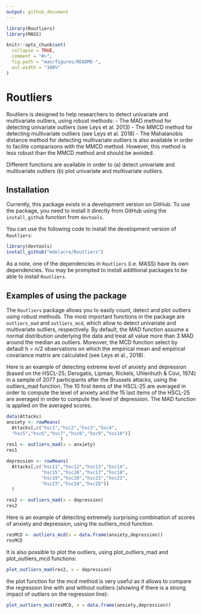 ```yaml
---
output: github_document
---
```


```r
library(Routliers)
library(MASS)
```

```r
knitr::opts_chunk$set(
  collapse = TRUE,
  comment = "#>",
  fig.path = "man/figures/README-",
  out.width = "100%"
)
```

# Routliers 

Routliers is designed to help researchers to detect univariate and multivariate outliers, using robust methods:
- The MAD method for detecting univariate outliers (see Leys et al. 2013)
- The MMCD method for detecting multivariate outliers (see Leys et al. 2018)
- The Mahalanobis distance method for detecting multivariate outliers is also available in order to facilite comparisons with the MMCD method. However, this method is less robust than the MMCD method and should be avoided.

Different functions are available in order to (a) detect univariate and multivariate outliers (b) plot univariate and multivariate outliers.

## Installation

Currently, this package exists in a development version on GitHub. To use the package, you need to install it directly from GitHub using the `install_github` function from `devtools`. 

You can use the following code to install the development version of `Routliers`: 

```r
library(devtools)
install_github("mdelacre/Routliers")
```

As a note, one of the dependencies in `Routliers` (i.e. MASS) have its own dependencies. You may be prompted to install additional packages to be able to install `Routliers`.

## Examples of using the package

The `Routliers` package allows you to easily count, detect and plot outliers using robust methods.  The most important functions in the package are `outliers_mad` and `outliers_mcd`, which allow to detect univariate and multivariate outliers, respectively. By default, the MAD function assume a normal distribution underlying the data and treat all value more than 3 MAD around the median as outliers. Moreover, the MCD function select by default h = n/2 observations on which the empirical mean and empirical covariance matrix are calculated (see Leys et al., 2018).

Here is an example of detecting extreme level of anxiety and depression (based on the HSCL-25; Derogatis, Lipman, Rickels, Uhlenhuth & Covi, 1974) in a sample of 2077 participants after the Brussels attacks, using the outliers_mad function. The 10 first items of the HSCL-25 are averaged in order to compute the level of anxiety and the 15 last items of the HSCL-25 are averaged in order to compute the level of depression. The MAD function is applied on the averaged scores.

```r
data(Attacks)
anxiety <- rowMeans(
  Attacks[,c("hsc1","hsc2","hsc3","hsc4",
  "hsc5","hsc6","hsc7","hsc8","hsc9","hsc10")]
                    )
res1 <- outliers_mad(x = anxiety)
res1
```

```r
depression <- rowMeans(
  Attacks[,c("hsc11","hsc12","hsc13","hsc14",
             "hsc15","hsc16","hsc17","hsc18",
             "hsc19","hsc20","hsc21","hsc22",
             "hsc23","hsc24","hsc25")]
  )

res2 <- outliers_mad(x = depression)
res2
```

Here is an example of detecting extremely surprising combination of scores of anxiety and depression, using the outliers_mcd function. 

```r
resMCD <- outliers_mcd(x = data.frame(anxiety,depression))
resMCD
```

It is also possible to plot the outliers, using plot_outliers_mad and plot_outliers_mcd functions:

```r
plot_outliers_mad(res2, x = depression) 
```

the plot function for the mcd method is very useful as it allows to compare the regression line with and without outliers (showing if there is a strong impact of outliers on the regression line):

```r
plot_outliers_mcd(resMCD, x = data.frame(anxiety,depression))
```

